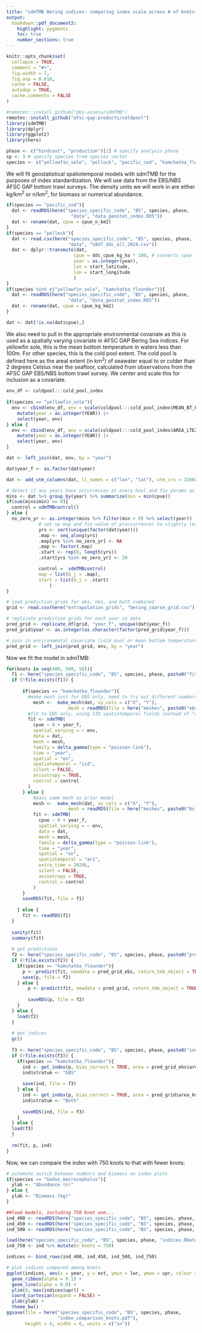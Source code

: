 ```yaml
---
title: "sdmTMB Bering indices: comparing index scale across # of knots"
output:
  bookdown::pdf_document2:
    highlight: pygments
    toc: true
    number_sections: true
---
```


```r
knitr::opts_chunk$set(
  collapse = TRUE,
  comment = "#>",
  fig.width = 7,
  fig.asp = 0.618,
  cache = FALSE,
  autodep = TRUE,
  cache.comments = FALSE
)
```

```r
#remotes::install_github("pbs-assess/sdmTMB")
remotes::install_github("afsc-gap-products/coldpool")
library(sdmTMB)
library(dplyr)
library(ggplot2)
library(here)

phase <- c("hindcast", "production")[1] # specify analysis phase
sp <- 3 # specify species from species vector
species <- c("yellowfin_sole", "pollock", "pacific_cod", "kamchatka_flounder")[sp]
```

We will fit geostatistical spatiotemporal models with sdmTMB for the purposes of index standardization. We will use data from the EBS/NBS AFSC GAP bottom trawl surveys. The density units we will work in are either kg/km^2^ or n/km^2^, for biomass or numerical abundance. 

```r
if(species == "pacific_cod"){
  dat <- readRDS(here("species_specific_code", "BS", species, phase, 
                        "data", "data_geostat_index.RDS"))
  dat <- rename(dat, cpue = cpue_n_km2)
}
if(species == "pollock"){
  dat <- read.csv(here("species_specific_code", "BS", species, phase,
                       "data", "VAST_ddc_all_2024.csv"))  
  dat <- dplyr::transmute(dat,
                         cpue = ddc_cpue_kg_ha * 100, # converts cpue from kg/ha to kg/km^2
                         year = as.integer(year),
                         lat = start_latitude,
                         lon = start_longitude
                         )
}
if(species %in% c("yellowfin_sole", "kamchatka_flounder")){
  dat <- readRDS(here("species_specific_code", "BS", species, phase, 
                       "data", "data_geostat_index.RDS"))  
  dat <- rename(dat, cpue = cpue_kg_km2)
}

dat <- dat[!is.na(dat$cpue),]
```

We also need to pull in the appropriate environmental covariate as this is used as a spatially varying covariate in AFSC GAP Bering Sea indices. For yellowfin sole, this is the mean bottom temperature in waters less than 100m. For other species, this is the cold pool extent. The cold pool is defined here as the areal extent (in km^2^) of seawater equal to or colder than 2 degrees Celsius near the seafloor, calculated from observations from the AFSC GAP EBS/NBS bottom trawl survey. We center and scale this for inclusion as a covariate.

```r

env_df <- coldpool:::cold_pool_index
  
if(species == "yellowfin_sole"){
  env <- cbind(env_df, env = scale(coldpool:::cold_pool_index$MEAN_BT_LT100M)) |>
    mutate(year = as.integer(YEAR)) |>
    select(year, env)
} else {
  env <- cbind(env_df, env = scale(coldpool:::cold_pool_index$AREA_LTE2_KM2)) |>
    mutate(year = as.integer(YEAR)) |>
    select(year, env)
}

dat <- left_join(dat, env, by = "year") 

dat$year_f <- as.factor(dat$year)

dat <- add_utm_columns(dat, ll_names = c("lon", "lat"), utm_crs = 32602, units = "km")

# detect if any years have occurrences at every haul and fix params as needed
mins <- dat %>% group_by(year) %>% summarize(min = min(cpue))
if(sum(mins$min) == 0){
  control = sdmTMBcontrol()
} else {
  no_zero_yr <- as.integer(mins %>% filter(min > 0) %>% select(year))
			# set up map and fix value of p(occurrence) to slightly less than 1:
			yrs <- sort(unique(factor(dat$year)))
			.map <- seq_along(yrs)
			.map[yrs %in% no_zero_yr] <- NA
			.map <- factor(.map)
			.start <- rep(0, length(yrs))
			.start[yrs %in% no_zero_yr] <- 20

			control =  sdmTMBcontrol(
            map = list(b_j = .map),
            start = list(b_j = .start)
			    )
}

# load prediction grids for ebs, nbs, and both combined
grid <- read.csv(here("extrapolation_grids", "bering_coarse_grid.csv"))

# replicate prediction grids for each year in data
pred_grid <- replicate_df(grid, "year_f", unique(dat$year_f))
pred_grid$year <- as.integer(as.character(factor(pred_grid$year_f)))

# join in environmental covariate (cold pool or mean bottom temperature)
pred_grid <- left_join(pred_grid, env, by = "year")
```
Now we fit the model in sdmTMB:

```r
for(knots in seq(400, 500, 50)){
  f1 <- here("species_specific_code", "BS", species, phase, paste0("fit_", knots, "_knots.RDS"))
  if (!file.exists(f1)) {
    
      if(species == "kamchatka_flounder"){
        #make mesh just for EBS only, need to try out different numbers of knots
          mesh <-  make_mesh(dat, xy_cols = c("X", "Y"), 
                       mesh = readRDS(file = here("meshes", paste0("ebs_vast_mesh_", knots, "_knots.RDS"))))
        #fit to EBS only, using IID spatiotemporal fields instead of "ar1"
        fit <- sdmTMB( 
          cpue ~ 0 + year_f,
          spatial_varying = ~ env,
          data = dat, 
          mesh = mesh,
          family = delta_gamma(type = "poisson-link"), 
          time = "year", 
          spatial = "on",
          spatiotemporal = "iid",
          silent = FALSE,
          anisotropy = TRUE,
          control = control
        )
      } else {
          #pass same mesh as prior model
          mesh <-  make_mesh(dat, xy_cols = c("X", "Y"), 
                       mesh = readRDS(file = here("meshes", paste0("bs_vast_mesh_", knots, "_knots.RDS"))))
          fit <- sdmTMB( 
            cpue ~ 0 + year_f,
            spatial_varying = ~ env,
            data = dat, 
            mesh = mesh,
            family = delta_gamma(type = "poisson-link"), 
            time = "year", 
            spatial = "on",
            spatiotemporal = "ar1",
            extra_time = 2020L, 
            silent = FALSE,
            anisotropy = TRUE,
            control = control
          )
      }
      saveRDS(fit, file = f1)
      
    } else {
      fit <- readRDS(f1)
  }
  
  sanity(fit)
  summary(fit)
  
  # get predictions
  f2 <- here("species_specific_code", "BS", species, phase, paste0("predictions_", knots, "_knots.RDS"))
  if (!file.exists(f2)) {
    if(species == "kamchatka_flounder"){
      p <- predict(fit, newdata = pred_grid_ebs, return_tmb_object = TRUE)
      save(p, file = f2)
    } else {
        p <- predict(fit, newdata = pred_grid, return_tmb_object = TRUE)
        
        saveRDS(p, file = f2)
    }
  } else {
    load(f2)
  }
  
  # get indices
  gc()
  
  f3 <- here("species_specific_code", "BS", species, phase, paste0("index_", knots, "_knots.RDS"))
  if (!file.exists(f3)) {
    if(species == "kamchatka_flounder"){
      ind <- get_index(p, bias_correct = TRUE, area = pred_grid_ebs$area_km2)
      ind$stratum <- "EBS"
      
      save(ind, file = f3)
    } else {
      ind <- get_index(p, bias_correct = TRUE, area = pred_grid$area_km2)
      ind$stratum <- "Both"
  
      saveRDS(ind, file = f3)
    }
  } else {
  load(f3)
  }
  
  rm(fit, p, ind)
}
```

Now, we can compare the index with 750 knots to that with fewer knots:

```r
# automate switch between numbers and biomass on index plots
if(species == "Gadus_macrocephalus"){
  ylab <- "Abundance (n)"
} else {
  ylab <- "Biomass (kg)"
}

##load models, including 750 knot one...
ind_400 <- readRDS(here("species_specific_code", "BS", species, phase, "index_400_knots.RDS")) %>% mutate(n_knots = 400)
ind_450 <- readRDS(here("species_specific_code", "BS", species, phase, "index_450_knots.RDS")) %>% mutate(n_knots = 450)
ind_500 <- readRDS(here("species_specific_code", "BS", species, phase, "index_500_knots.RDS")) %>% mutate(n_knots = 500)

load(here("species_specific_code", "BS", species, phase, "indices.RData"))
ind_750 <- ind %>% mutate(n_knots = 750)

indices <- bind_rows(ind_400, ind_450, ind_500, ind_750)

# plot indices compared among knots
ggplot(indices, aes(x = year, y = est, ymin = lwr, ymax = upr, colour = factor(n_knots))) + 
  geom_ribbon(alpha = 0.1) +
  geom_line(alpha = 0.8) + 
  ylim(0, max(indices$upr)) +
  coord_cartesian(expand = FALSE) + 
  ylab(ylab) +
  theme_bw()
ggsave(file = here("species_specific_code", "BS", species, phase, 
                   "index_comparison_knots.pdf"), 
       height = 4, width = 6, units = c("in"))
```
